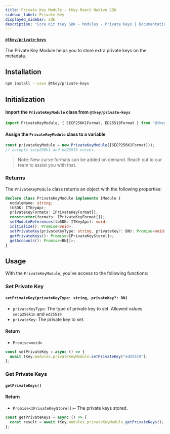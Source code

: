 ```yaml
---
title: Private Key Module - tKey React Native SDK
sidebar_label: Private Key
displayed_sidebar: sdk
description: "Core Kit tKey SDK - Modules - Private Keys | Documentation - Web3Auth"
---
```


#### [`@tkey/private-keys`](https://npmjs.com/package/@tkey/private-keys)

The Private Key Module helps you to store extra private keys on the metadata.

## Installation

```bash npm2yarn
npm install --save @tkey/private-keys
```

## Initialization

#### Import the `PrivateKeyModule` class from `@tkey/private-keys`

```javascript
import PrivateKeyModule, { SECP256K1Format, ED25519Format } from "@tkey/private-keys";
```

#### Assign the `PrivateKeyModule` class to a variable

```javascript
const privateKeyModule = new PrivateKeyModule([SECP256K1Format]));
// accepts secp256k1 and ed25519 curves.
```

> Note: New curve formats can be added on demand. Reach out to our team to assist you with that.

### Returns

The `PrivateKeyModule` class returns an object with the following properties:

```ts
declare class PrivateKeyModule implements IModule {
  moduleName: string;
  tbSDK: ITKeyApi;
  privateKeyFormats: IPrivateKeyFormat[];
  constructor(formats: IPrivateKeyFormat[]);
  setModuleReferences(tbSDK: ITKeyApi): void;
  initialize(): Promise<void>;
  setPrivateKey(privateKeyType: string, privateKey?: BN): Promise<void>;
  getPrivateKeys(): Promise<IPrivateKeyStore[]>;
  getAccounts(): Promise<BN[]>;
}
```

## Usage

With the `PrivateKeyModule`, you've access to the following functions:

### Set Private Key

#### `setPrivateKey(privateKeyType: string, privateKey?: BN)`

- `privateKeyType`: The type of private key to set. Allowed values `secp256k1n` and `ed25519`
- `privateKey`: The private key to set.

#### Return

- `Promise<void>`

```js title="Example"
const setPrivateKey = async () => {
  await tKey.modules.privateKeyModule.setPrivateKey("ed25519");
};
```

### Get Private Keys

#### `getPrivateKeys()`

#### Return

- `Promise<IPrivateKeyStore[]>`- The private keys stored.

```js title="Example"
const getPrivateKeys = async () => {
  const result = await tKey.modules.privateKeyModule.getPrivateKeys();
};
```
